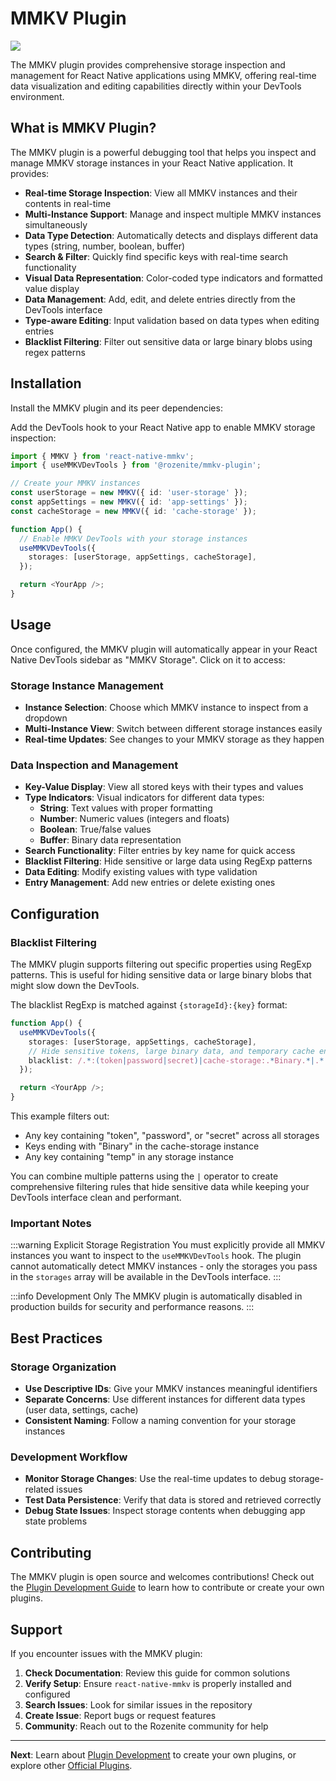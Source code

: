 
# MMKV Plugin

![](/mmkv-plugin.png)

The MMKV plugin provides comprehensive storage inspection and management for React Native applications using MMKV, offering real-time data visualization and editing capabilities directly within your DevTools environment.

## What is MMKV Plugin?

The MMKV plugin is a powerful debugging tool that helps you inspect and manage MMKV storage instances in your React Native application. It provides:

- **Real-time Storage Inspection**: View all MMKV instances and their contents in real-time
- **Multi-Instance Support**: Manage and inspect multiple MMKV instances simultaneously
- **Data Type Detection**: Automatically detects and displays different data types (string, number, boolean, buffer)
- **Search & Filter**: Quickly find specific keys with real-time search functionality
- **Visual Data Representation**: Color-coded type indicators and formatted value display
- **Data Management**: Add, edit, and delete entries directly from the DevTools interface
- **Type-aware Editing**: Input validation based on data types when editing entries
- **Blacklist Filtering**: Filter out sensitive data or large binary blobs using regex patterns

## Installation

Install the MMKV plugin and its peer dependencies:

<PackageManagerTabs command="install -D @rozenite/mmkv-plugin react-native-mmkv" />

Add the DevTools hook to your React Native app to enable MMKV storage inspection:

```typescript title="App.tsx"
import { MMKV } from 'react-native-mmkv';
import { useMMKVDevTools } from '@rozenite/mmkv-plugin';

// Create your MMKV instances
const userStorage = new MMKV({ id: 'user-storage' });
const appSettings = new MMKV({ id: 'app-settings' });
const cacheStorage = new MMKV({ id: 'cache-storage' });

function App() {
  // Enable MMKV DevTools with your storage instances
  useMMKVDevTools({
    storages: [userStorage, appSettings, cacheStorage],
  });

  return <YourApp />;
}
```

## Usage

Once configured, the MMKV plugin will automatically appear in your React Native DevTools sidebar as "MMKV Storage". Click on it to access:

### Storage Instance Management

- **Instance Selection**: Choose which MMKV instance to inspect from a dropdown
- **Multi-Instance View**: Switch between different storage instances easily
- **Real-time Updates**: See changes to your MMKV storage as they happen

### Data Inspection and Management

- **Key-Value Display**: View all stored keys with their types and values
- **Type Indicators**: Visual indicators for different data types:
  - **String**: Text values with proper formatting
  - **Number**: Numeric values (integers and floats)
  - **Boolean**: True/false values
  - **Buffer**: Binary data representation
- **Search Functionality**: Filter entries by key name for quick access
- **Blacklist Filtering**: Hide sensitive or large data using RegExp patterns
- **Data Editing**: Modify existing values with type validation
- **Entry Management**: Add new entries or delete existing ones

## Configuration

### Blacklist Filtering

The MMKV plugin supports filtering out specific properties using RegExp patterns. This is useful for hiding sensitive data or large binary blobs that might slow down the DevTools.

The blacklist RegExp is matched against `{storageId}:{key}` format:

```typescript title="App.tsx"
function App() {
  useMMKVDevTools({
    storages: [userStorage, appSettings, cacheStorage],
    // Hide sensitive tokens, large binary data, and temporary cache entries
    blacklist: /.*:(token|password|secret)|cache-storage:.*Binary.*|.*:temp.*/,
  });

  return <YourApp />;
}
```

This example filters out:

- Any key containing "token", "password", or "secret" across all storages
- Keys ending with "Binary" in the cache-storage instance
- Any key containing "temp" in any storage instance

You can combine multiple patterns using the `|` operator to create comprehensive filtering rules that hide sensitive data while keeping your DevTools interface clean and performant.

### Important Notes

:::warning Explicit Storage Registration
You must explicitly provide all MMKV instances you want to inspect to the `useMMKVDevTools` hook. The plugin cannot automatically detect MMKV instances - only the storages you pass in the `storages` array will be available in the DevTools interface.
:::

:::info Development Only
The MMKV plugin is automatically disabled in production builds for security and performance reasons.
:::

## Best Practices

### Storage Organization

- **Use Descriptive IDs**: Give your MMKV instances meaningful identifiers
- **Separate Concerns**: Use different instances for different data types (user data, settings, cache)
- **Consistent Naming**: Follow a naming convention for your storage instances

### Development Workflow

- **Monitor Storage Changes**: Use the real-time updates to debug storage-related issues
- **Test Data Persistence**: Verify that data is stored and retrieved correctly
- **Debug State Issues**: Inspect storage contents when debugging app state problems

## Contributing

The MMKV plugin is open source and welcomes contributions! Check out the [Plugin Development Guide](../plugin-development/plugin-development.md) to learn how to contribute or create your own plugins.

## Support

If you encounter issues with the MMKV plugin:

1. **Check Documentation**: Review this guide for common solutions
2. **Verify Setup**: Ensure `react-native-mmkv` is properly installed and configured
3. **Search Issues**: Look for similar issues in the repository
4. **Create Issue**: Report bugs or request features
5. **Community**: Reach out to the Rozenite community for help

---

**Next**: Learn about [Plugin Development](../plugin-development/plugin-development.md) to create your own plugins, or explore other [Official Plugins](./overview.md).

